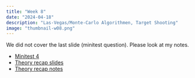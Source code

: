 ```yaml
---
title: "Week 8"
date: "2024-04-18"
description: "Las-Vegas/Monte-Carlo Algorithmen, Target Shooting"
image: "thumbnail-w08.png"
---
```


::: {.callout-note}
We did not cover the last slide (minitest question). Please look at my notes.
:::

- [Minitest 4](minitest-4.pdf)
- [Theory recap slides](anp-w08.pdf)
- [Theory recap notes](anp-notes-w08.pdf)
